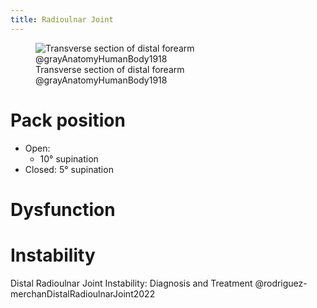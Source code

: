```yaml
---
title: Radioulnar Joint
---
```


![Transverse section of distal forearm @grayAnatomyHumanBody1918](/The Archive/Images/Gray anatomy 1918 images/Myology/image421 Transverse section across distal ends of radius and ulna.gif)






# Pack position

- Open:
    - 10&deg; supination
- Closed: 5&deg; supination

# Dysfunction

# Instability


:::{.callout-note}
Distal Radioulnar Joint Instability: Diagnosis and Treatment @rodriguez-merchanDistalRadioulnarJoint2022 
:::

